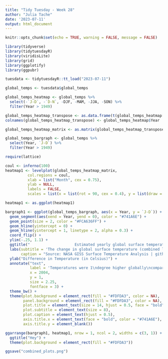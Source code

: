 ```yaml
---
title: "Tidy Tuesday - Week 28"
author: "Julia Tache"
date: '2023-07-11'
output: html_document
---
```


```r
knitr::opts_chunk$set(echo = TRUE, warning = FALSE, message = FALSE)
```

```r

library(tidyverse)
library(tidytuesdayR)
library(viridisLite)
library(grid)
library(ggplotify)
library(ggpubr)

```

```r

tuesdata <- tidytuesdayR::tt_load("2023-07-11")

global_temps <- tuesdata$global_temps

```


```r

global_temps_heatmap <- global_temps %>%
  select(-`J-D`, -`D-N`, -DJF, -MAM, -JJA, -SON) %>%
  filter(Year > 1949)

global_temps_heatmap_transpose <- as.data.frame(t(global_temps_heatmap[,-1]))
colnames(global_temps_heatmap_transpose) <- global_temps_heatmap$Year

global_temps_heatmap_matrix <- as.matrix(global_temps_heatmap_transpose)

global_temps_bargraph <- global_temps %>%
  select(Year, `J-D`) %>%
  filter(Year > 1949)

```

```r

require(lattice)

coul <- inferno(100)
heatmap1 <- levelplot(global_temps_heatmap_matrix,
          col.regions = coul,
          xlab = list("Month", cex = 0.75),
          ylab = NULL,
          labels = FALSE,
          scales = list(x = list(rot = 90, cex = 0.4), y = list(draw = FALSE)))

heatmap1 <- as.ggplot(heatmap1)

```

```r

bargraph1 <- ggplot(global_temps_bargraph, aes(x = Year, y = `J-D`)) +
  geom_segment(aes(xend = Year, yend = 0), color = "#741A6E") +
  geom_point(size = 2, color = "#FCA636FF") +
  geom_hline(yintercept = 0) +
  geom_hline(yintercept = 1, linetype = 2, alpha = 0.3) +
  coord_flip() +
  ylim(-.25, 1.1) +
  ggtitle("                    Estimated yearly global surface temperature anomalies from 1950-2023") +
  labs(subtitle = 'The change in global surface temperature (combined land-surface, air-, and sea-surface\nwater temperatures) has been increasing year-to-year since the 1980s.\n\nTemperature anomalies indicate how much warmer or colder it is than "normal" for a particular\nplace and time (normal = average over 30-year period of 1951-1980).',
       caption = "Source: NASA GISS Surface Temperature Analysis | github: julia-tache | July 11th, 2023") +
  ylab("Difference in Temperature (in Celsius)") +
  annotate("text",
           label = 'Temperatures were 1\ndegree higher globally\ncompared to "normal"\nbaseline in both 2016\nand 2020',
           x = 2004,
           y = 1,
           size = 2.25,
           fontface = 3) +
  theme_bw() +
  theme(plot.background = element_rect(fill = "#FDFDA3", color = NA),
        panel.background = element_rect(fill = "#FDFDA3", color = NA),
        plot.title = element_text(size = 14, hjust = 0.5, face = "bold", color = "#741A6E"),
        plot.subtitle = element_text(size = 8),
        plot.caption = element_text(hjust = 0.5),
        axis.title.x = element_text(face = "bold", color = "#741A6E"),
        axis.title.y = element_blank())

```

```r

ggarrange(bargraph1, heatmap1, nrow = 1, ncol = 2, widths = c(3, 1)) +
  ggtitle("Hey") +
  theme(plot.background = element_rect(fill = "#FDFDA3"))

ggsave("combined_plots.png")

```

